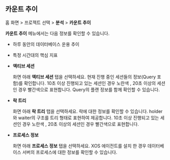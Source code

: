 ## 카운트 추이

홈 화면 > 프로젝트 선택 > **분석** > **카운트 추이**

<ImgLang img="analysis-count.png" desc="카운트 추이" />

**카운트 추이** 메뉴에서는 다음 정보를 확인할 수 있습니다.

* 하루 동안의 데이터베이스 운용 추이

* 특정 시간대의 핵심 지표

* **액티브 세션**

  화면 아래 **액티브 세션** 탭을 선택하세요. 현재 진행 중인 세션들의 정보(Query 포함)를 확인합니다. 10초 이상 진행되고 있는 세션인 경우 <span class='slow'>노란색</span> , 20초 이상의 세션인 경우 <span class='vslow'>빨간색</span>으로 표현합니다. Query의 플랜 정보를 함께 확인할 수 있습니다.

* **락 트리**

  화면 아래 **락 트리** 탭을 선택하세요. 락에 대한 정보를 확인할 수 있습니다. holder와 waiter의 구조를 트리 형태로 표현하여 제공합니다. 10초 이상 진행되고 있는 세션인 경우 <span class='slow'>노란색</span> , 20초 이상의 세션인 경우 <span class='vslow'>빨간색</span>으로 표현합니다.

* **프로세스 정보**
  
  화면 아래 **프로세스 정보** 탭을 선택하세요. XOS 에이전트를 설치 한 경우 데이터베이스 서버의 프로세스에 대한 정보를 확인할 수 있습니다.